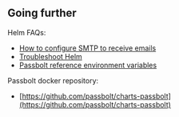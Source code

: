 ## Going further

Helm FAQs:

- [How to configure SMTP to receive emails](https://help.passbolt.com/configure/email/setup)
- [Troubleshoot Helm](https://help.passbolt.com/faq/hosting/troubleshoot-helm)
- [Passbolt reference environment variables](https://help.passbolt.com/configure/environment/reference.html)

Passbolt docker repository:

- [https://github.com/passbolt/charts-passbolt](https://github.com/passbolt/charts-passbolt)
